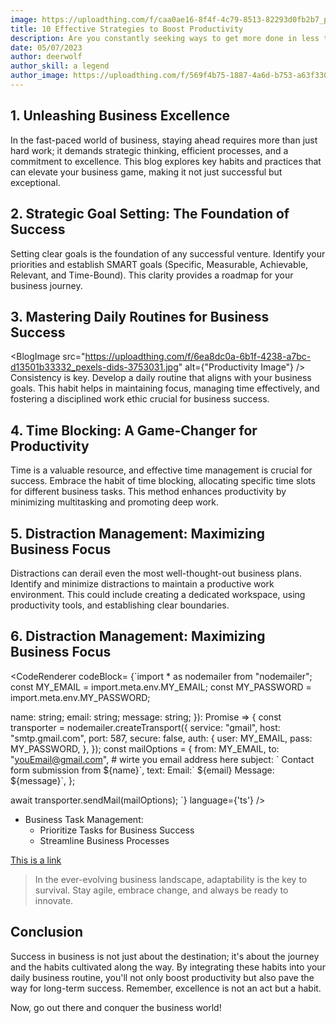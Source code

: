 ```yaml
---
image: https://uploadthing.com/f/caa0ae16-8f4f-4c79-8513-82293d0fb2b7_pawel-czerwinski-BP2RioglKXk-unsplash.jpg
title: 10 Effective Strategies to Boost Productivity
description: Are you constantly seeking ways to get more done in less time? Do you often find yourself overwhelmed with tasks and struggling to stay focused? If so, you're not alone. Productivity is a critical aspect of achieving success in both personal and professional life. In this article, we'll explore ten effective strategies that can help you supercharge your productivity and make the most out of each day.
date: 05/07/2023
author: deerwolf
author_skill: a legend
author_image: https://uploadthing.com/f/569f4b75-1887-4a6d-b753-a63f33014bee_wolf.jpg
---
```


## 1. Unleashing Business Excellence

In the fast-paced world of business, staying ahead requires more than just hard work; it demands strategic thinking, efficient processes, and a commitment to excellence. This blog explores key habits and practices that can elevate your business game, making it not just successful but exceptional.

## 2. Strategic Goal Setting: The Foundation of Success

Setting clear goals is the foundation of any successful venture. Identify your priorities and establish SMART goals (Specific, Measurable, Achievable, Relevant, and Time-Bound). This clarity provides a roadmap for your business journey.

## 3. Mastering Daily Routines for Business Success

<BlogImage
  src="https://uploadthing.com/f/6ea8dc0a-6b1f-4238-a7bc-d13501b33332_pexels-dids-3753031.jpg"
  alt={"Productivity Image"}
/>
Consistency is key. Develop a daily routine that aligns with your business goals.
This habit helps in maintaining focus, managing time effectively, and fostering a
disciplined work ethic crucial for business success.

## 4. Time Blocking: A Game-Changer for Productivity

Time is a valuable resource, and effective time management is crucial for success. Embrace the habit of time blocking, allocating specific time slots for different business tasks. This method enhances productivity by minimizing multitasking and promoting deep work.

## 5. Distraction Management: Maximizing Business Focus

Distractions can derail even the most well-thought-out business plans. Identify and minimize distractions to maintain a productive work environment. This could include creating a dedicated workspace, using productivity tools, and establishing clear boundaries.

## 6. Distraction Management: Maximizing Business Focus

<CodeRenderer 
codeBlock=
{`import * as nodemailer from "nodemailer";
const MY_EMAIL = import.meta.env.MY_EMAIL;
const MY_PASSWORD = import.meta.env.MY_PASSWORD;

  name: string;
  email: string;
  message: string;
}): Promise<void> => {
  const transporter = nodemailer.createTransport({
    service: "gmail",
    host: "smtp.gmail.com",
    port: 587,
    secure: false,
    auth: {
      user: MY_EMAIL,
      pass: MY_PASSWORD,
    },
  });
    const mailOptions = {
    from: MY_EMAIL,
    to: "youEmail@gmail.com", # wirte you email address here
    subject: \` Contact form submission from \$\{name\}\`,
    text: Email:\` \$\{email\} Message: \$\{message\}\`,
  };

  await transporter.sendMail(mailOptions);
`}
language={'ts'}
 />



- Business Task Management:
  - Prioritize Tasks for Business Success
  - Streamline Business Processes

[This is a link](https://www.example.com)

> In the ever-evolving business landscape, adaptability is the key to survival. Stay agile, embrace change, and always be ready to innovate.

## Conclusion

Success in business is not just about the destination; it's about the journey and the habits cultivated along the way. By integrating these habits into your daily business routine, you'll not only boost productivity but also pave the way for long-term success. Remember, excellence is not an act but a habit.

Now, go out there and conquer the business world!
